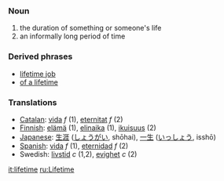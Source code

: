 ===Noun===
#the duration of something or someone's life
#an informally long period of time
===Derived phrases===
*[[lifetime job]]
*[[of a lifetime]]

===Translations===
*[[Catalan]]: [[vida]] ''f'' (1), [[eternitat]] ''f'' (2)
*[[Finnish]]: [[elämä]] (1), [[elinaika]] (1), [[ikuisuus]] (2)
*[[Japanese]]: [[生涯]] ([[しょうがい]], shōhai), [[一生]] ([[いっしょう]], isshō)
*[[Spanish]]: [[vida]] ''f'' (1), [[eternidad]] ''f'' (2)
*Swedish: [[livstid]] ''c'' (1,2), [[evighet]] ''c'' (2)

[[it:lifetime]]
[[ru:Lifetime]]